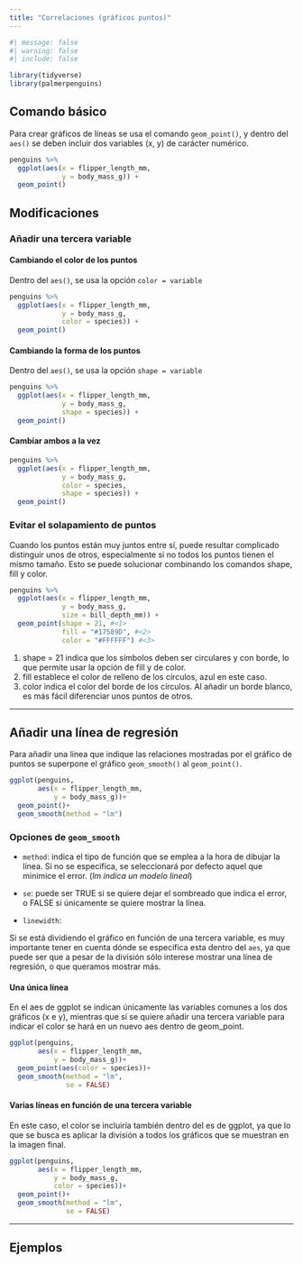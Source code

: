 ```yaml
---
title: "Correlaciones (gráficos puntos)"
---
```


```r
#| message: false
#| warning: false
#| include: false

library(tidyverse)
library(palmerpenguins)
```

## Comando básico

Para crear gráficos de líneas se usa el comando `geom_point()`, y dentro del `aes()` se deben incluir dos variables (x, y) de carácter numérico.

```r
penguins %>% 
  ggplot(aes(x = flipper_length_mm, 
             y = body_mass_g)) + 
  geom_point()
```

## Modificaciones

### Añadir una tercera variable

#### Cambiando el color de los puntos

Dentro del `aes()`, se usa la opción `color = variable`

```r
penguins %>% 
  ggplot(aes(x = flipper_length_mm, 
             y = body_mass_g,
             color = species)) + 
  geom_point()
```

#### Cambiando la forma de los puntos

Dentro del `aes()`, se usa la opción `shape = variable`

```r
penguins %>% 
  ggplot(aes(x = flipper_length_mm, 
             y = body_mass_g,
             shape = species)) + 
  geom_point()
```

#### Cambiar ambos a la vez

```r
penguins %>% 
  ggplot(aes(x = flipper_length_mm, 
             y = body_mass_g,
             color = species,
             shape = species)) + 
  geom_point()
```

### Evitar el solapamiento de puntos

Cuando los puntos están muy juntos entre sí, puede resultar complicado distinguir unos de otros, especialmente si no todos los puntos tienen el mismo tamaño. Esto se puede solucionar combinando los comandos shape, fill y color.

```r
penguins %>% 
  ggplot(aes(x = flipper_length_mm,
             y = body_mass_g,
             size = bill_depth_mm)) +
  geom_point(shape = 21, #<1>
             fill = "#17589D", #<2>
             color = "#FFFFFF") #<3>
```

1.  shape = 21 indica que los símbolos deben ser circulares y con borde, lo que permite usar la opción de fill y de color.
2.  fill establece el color de relleno de los círculos, azul en este caso.
3.  color indica el color del borde de los círculos. Al añadir un borde blanco, es más fácil diferenciar unos puntos de otros.

------------------------------------------------------------------------

## Añadir una línea de regresión

Para añadir una línea que indique las relaciones mostradas por el gráfico de puntos se superpone el gráfico `geom_smooth()` al `geom_point()`.

```r
ggplot(penguins, 
       aes(x = flipper_length_mm,
           y = body_mass_g))+
  geom_point()+
  geom_smooth(method = "lm")
```

### Opciones de `geom_smooth`

-   `method`: indica el tipo de función que se emplea a la hora de dibujar la línea. Si no se especifica, se seleccionará por defecto aquel que minimice el error. (*lm indica un modelo lineal*)

-   `se`: puede ser TRUE si se quiere dejar el sombreado que indica el error, o FALSE si únicamente se quiere mostrar la línea.

-   `linewidth`:

Si se está dividiendo el gráfico en función de una tercera variable, es muy importante tener en cuenta dónde se especifica esta dentro del `aes`, ya que puede ser que a pesar de la división sólo interese mostrar una línea de regresión, o que queramos mostrar más.

#### Una única línea

En el aes de ggplot se indican únicamente las variables comunes a los dos gráficos (x e y), mientras que si se quiere añadir una tercera variable para indicar el color se hará en un nuevo aes dentro de geom_point.

```r
ggplot(penguins, 
       aes(x = flipper_length_mm,
           y = body_mass_g))+
  geom_point(aes(color = species))+
  geom_smooth(method = "lm",
              se = FALSE)
```

#### Varias líneas en función de una tercera variable

En este caso, el color se incluiría también dentro del es de ggplot, ya que lo que se busca es aplicar la división a todos los gráficos que se muestran en la imagen final.

```r
ggplot(penguins, 
       aes(x = flipper_length_mm,
           y = body_mass_g,
           color = species))+
  geom_point()+
  geom_smooth(method = "lm",
              se = FALSE)
```

------------------------------------------------------------------------

## Ejemplos
